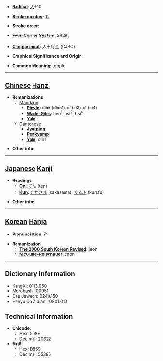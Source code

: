 * '''[[Wiktionary:Chinese radical index| Radical]]''': [[Wiktionary:Chinese radical index 人|人]]+10

* '''[[Wiktionary:Chinese total strokes index|Stroke number]]''': [[Wiktionary:Chinese total strokes index 12|12]]

* '''Stroke order''': 

* '''[[Wiktionary:Chinese four corner index|Four-Corner System]]''': 2428<sub>1</sub>

* '''[[Wiktionary:Chinese Cangjie index|Cangjie input]]''': 人十月金 (OJBC)

* '''Graphical Significance and Origin''': 

* '''Common Meaning''': topple

----

== [[Chinese]] [[Hanzi]] ==

* '''Romanizations'''
** [[Mandarin]]
*** '''[[Pinyin]]''': diān (dian1), xí (xi2), xì (xi4)
*** '''[[Wade-Giles]]''': tien<sup>1</sup>, hsi<sup>2</sup>, hsi<sup>4</sup>
*** '''[[Yale]]''': 
**[[Cantonese]]
***'''[[Jyutping]]''':
***'''[[Penkyamp]]''': 
***'''[[Yale]]''': din1

* '''Other info''': 

----

== [[Japanese]] [[Kanji]] ==

* '''Readings'''
** '''[[On]]''': [[てん]] (ten)
** '''[[Kun]]''': [[さかさま]] (sakasama), [[くるふ]] (kurufu)

* '''Other info''':  

----

== [[Korean]] [[Hanja]] ==

* '''Pronunciation''': 전

* '''Romanization'''
** '''[[The 2000 South Korean Revised Romanization|The 2000 South Korean Revised]]''': jeon
** '''[[McCune-Reischauer]]''': chŏn

----

== Dictionary Information ==

* KangXi: 0113.050
* Morobashi: 00951
* Dae Jaweon: 0240.150
* Hanyu Da Zidian: 10201.010

== Technical Information ==

* '''Unicode''':
** Hex: 508E
** Decimal: 20622
* '''Big5''':
** Hex: D859
** Decimal: 55385